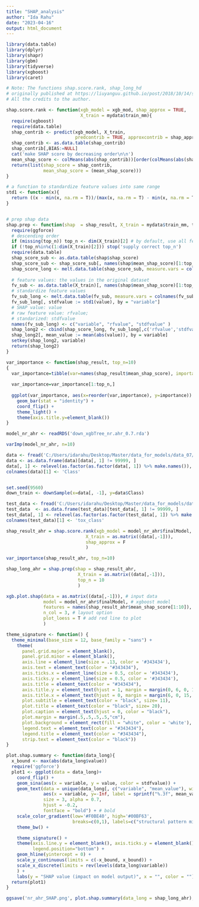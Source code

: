 ---
title: "SHAP_analysis"
author: "Ida Rahu"
date: "2023-04-16"
output: html_document
---

```{r}
library(data.table)
library(dplyr)
library(shapr)
library(gbm)
library(tidyverse)
library(xgboost)
library(caret)
```


```{r}
# Note: The functions shap.score.rank, shap_long_hd
# originally published at https://liuyanguu.github.io/post/2018/10/14/shap-visualization-for-xgboost/
# All the credits to the author.

shap.score.rank <- function(xgb_model = xgb_mod, shap_approx = TRUE, 
                            X_train = mydata$train_mm){
  require(xgboost)
  require(data.table)
  shap_contrib <- predict(xgb_model, X_train,
                          predcontrib = TRUE, approxcontrib = shap_approx)
  shap_contrib <- as.data.table(shap_contrib)
  shap_contrib[,BIAS:=NULL]
  cat('make SHAP score by decreasing order\n\n')
  mean_shap_score <- colMeans(abs(shap_contrib))[order(colMeans(abs(shap_contrib)), decreasing = T)]
  return(list(shap_score = shap_contrib,
              mean_shap_score = (mean_shap_score)))
}

# a function to standardize feature values into same range
std1 <- function(x){
  return ((x - min(x, na.rm = T))/(max(x, na.rm = T) - min(x, na.rm = T)))
}


# prep shap data
shap.prep <- function(shap  = shap_result, X_train = mydata$train_mm, top_n){
  require(ggforce)
  # descending order
  if (missing(top_n)) top_n <- dim(X_train)[2] # by default, use all features
  if (!top_n%in%c(1:dim(X_train)[2])) stop('supply correct top_n')
  require(data.table)
  shap_score_sub <- as.data.table(shap$shap_score)
  shap_score_sub <- shap_score_sub[, names(shap$mean_shap_score)[1:top_n], with = F]
  shap_score_long <- melt.data.table(shap_score_sub, measure.vars = colnames(shap_score_sub))
  
  # feature values: the values in the original dataset
  fv_sub <- as.data.table(X_train)[, names(shap$mean_shap_score)[1:top_n], with = F]
  # standardize feature values
  fv_sub_long <- melt.data.table(fv_sub, measure.vars = colnames(fv_sub))
  fv_sub_long[, stdfvalue := std1(value), by = "variable"]
  # SHAP value: value
  # raw feature value: rfvalue; 
  # standarized: stdfvalue
  names(fv_sub_long) <- c("variable", "rfvalue", "stdfvalue" )
  shap_long2 <- cbind(shap_score_long, fv_sub_long[,c('rfvalue','stdfvalue')])
  shap_long2[, mean_value := mean(abs(value)), by = variable]
  setkey(shap_long2, variable)
  return(shap_long2) 
}

var_importance <- function(shap_result, top_n=10)
{
  var_importance=tibble(var=names(shap_result$mean_shap_score), importance=shap_result$mean_shap_score)
  
  var_importance=var_importance[1:top_n,]
  
  ggplot(var_importance, aes(x=reorder(var,importance), y=importance)) + 
    geom_bar(stat = "identity") + 
    coord_flip() + 
    theme_light() + 
    theme(axis.title.y=element_blank()) 
}
```


```{r}
model_nr_ahr <- readRDS('down_xgbTree_nr.ahr_0.7.rda')
```


```{r}
varImp(model_nr_ahr, n=10)
```

```{r}
data <- fread('C:/Users/idarahu/Desktop/Master/data_for_models/data_07/train/nr.ahr.tsv', sep='\t', header=T)
data <- as.data.frame(data)[data[, 1] != 99999, ]
data[, 1] <- relevel(as.factor(as.factor(data[, 1]) %>% make.names()), ref='X1')
colnames(data)[1] <- 'Class'


set.seed(9560)
down_train <- downSample(x=data[, -1], y=data$Class)

test_data <- fread('C:/Users/idarahu/Desktop/Master/data_for_models/data_07/test/test_nr.ahr.tsv', sep='\t', header=T)
test_data  <- as.data.frame(test_data)[test_data[, 1] != 99999, ]
test_data[, 1] <- relevel(as.factor(as.factor(test_data[, 1]) %>% make.names()), ref='X1')
colnames(test_data)[1] <- 'tox_class'

```

```{r}
shap_result_ahr = shap.score.rank(xgb_model = model_nr_ahr$finalModel, 
                              X_train = as.matrix((data[,-1])),
                              shap_approx = F
                              )
```

```{r}
var_importance(shap_result_ahr, top_n=10)
```

```{r}
shap_long_ahr = shap.prep(shap = shap_result_ahr,
                           X_train = as.matrix((data[,-1])),
                           top_n = 10
                           )

xgb.plot.shap(data = as.matrix((data[,-1])), # input data
              model = model_nr_ahr$finalModel, # xgboost model
              features = names(shap_result_ahr$mean_shap_score[1:10]), # only top 10 var
              n_col = 3, # layout option
              plot_loess = T # add red line to plot
              )

```

```{r}
theme_signature <- function() {
  theme_minimal(base_size = 12, base_family = "sans") +
    theme(
      panel.grid.major = element_blank(),
      panel.grid.minor = element_blank(),
      axis.line = element_line(size = .13, color = '#343434'),
      axis.text = element_text(color = "#343434"),
      axis.ticks.x = element_line(size = 0.5, color = '#343434'),
      axis.ticks.y = element_line(size = 0.5, color = '#343434'),
      axis.title = element_text(color = "#343434"),
      axis.title.y = element_text(hjust = 1, margin = margin(0, 6, 0, 15, "pt")),
      axis.title.x = element_text(hjust = 0, margin = margin(6, 0, 15, 0, "pt")),
      plot.subtitle = element_text(color = "black", size= 11),
      plot.title = element_text(color = "black", size= 20), 
      plot.caption = element_text(hjust = 0, color = "black"),
      plot.margin = margin(.5,.5,.5,.5,"cm"),
      plot.background = element_rect(fill = "white", color = 'white'),
      legend.text = element_text(color = "#343434"),
      legend.title = element_text(color = "#343434"),
      strip.text = element_text(color = "black")) 
}
```


```{r}
plot.shap.summary <- function(data_long){
  x_bound <- max(abs(data_long$value))
  require('ggforce')
  plot1 <- ggplot(data = data_long)+
    coord_flip() + 
    geom_sina(aes(x = variable, y = value, color = stdfvalue)) +
    geom_text(data = unique(data_long[, c("variable", "mean_value"), with = F]),
              aes(x = variable, y=-Inf, label = sprintf("%.3f", mean_value)),
              size = 3, alpha = 0.7,
              hjust = -0.2, 
              fontface = "bold") + # bold
    scale_color_gradient(low='#F0BE40', high='#00BF63', 
                         breaks=c(0,1), labels=c("structural pattern missing","structural pattern present")) +
    theme_bw() + 

    theme_signature() +
    theme(axis.line.y = element_blank(), axis.ticks.y = element_blank(), 
          legend.position="bottom") + 
    geom_hline(yintercept = 0) + 
    scale_y_continuous(limits = c(-x_bound, x_bound)) +
    scale_x_discrete(limits = rev(levels(data_long$variable)) 
    ) + 
    labs(y = "SHAP value (impact on model output)", x = "", color = "") 
  return(plot1)
}
```


```{r}
ggsave('nr_ahr_SHAP.png', plot.shap.summary(data_long = shap_long_ahr), dpi=600, width=8, height=6)
```

